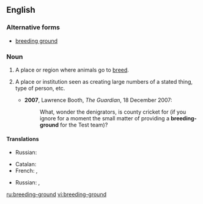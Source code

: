 ==English==

===Alternative forms===
* [[breeding ground]]

===Noun===
{{en-noun|head=[[breeding]][[-]][[ground]]}}

# A place or region where animals go to [[breed]].
# {{label|en|figuratively}} A place or institution seen as creating large numbers of a stated thing, type of person, etc.
#* '''2007''', Lawrence Booth, ''The Guardian'', 18 December 2007:
#*: What, wonder the denigrators, is county cricket for (if you ignore for a moment the small matter of providing a '''breeding-ground''' for the Test team)?

====Translations====
{{trans-top|place where animals breed}}
* Russian: {{t+|ru|пито́мник|m}}
{{trans-mid}}
{{trans-bottom}}

{{trans-top|figuratively}}
* Catalan: {{t+|ca|planter|m}}
* French: {{t+|fr|vivier|m}}, {{t+|fr|pépinière|m}}
{{trans-mid}}
* Russian: {{t+|ru|пито́мник|m}}, {{t+|ru|расса́дник|m}}
{{trans-bottom}}

[[ru:breeding-ground]]
[[vi:breeding-ground]]